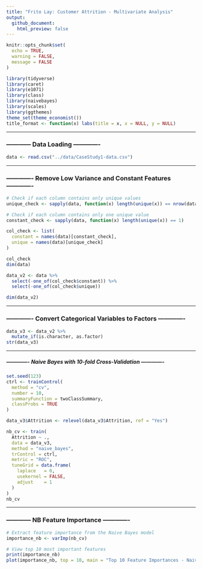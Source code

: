 ```yaml
---
title: "Frito Lay: Customer Attrition - Multivariate Analysis"
output: 
  github_document:
    html_preview: false
---
```


```r
knitr::opts_chunk$set(
  echo = TRUE,       
  warning = FALSE,   
  message = FALSE    
)
```

```r
library(tidyverse)
library(caret)
library(e1071)
library(class)
library(naivebayes)
library(scales)
library(ggthemes)
theme_set(theme_economist())
title_format <- function(x) labs(title = x, x = NULL, y = NULL)
```


--------------------------------------------------------------------------------------------------------------------------------------------------


### ------------ Data Loading -------------

```r
data <- read.csv("../data/CaseStudy1-data.csv")
```


--------------------------------------------------------------------------------------------------------------------------------------------------


### ------------- Remove Low Variance and Constant Features -------------

```r
# Check if each column contains only unique values
unique_check <- sapply(data, function(x) length(unique(x)) == nrow(data))

# Check if each column contains only one unique value
constant_check <- sapply(data, function(x) length(unique(x)) == 1)

col_check <- list(
  constant = names(data)[constant_check],
  unique = names(data)[unique_check]
)

col_check
dim(data)

data_v2 <- data %>%
  select(-one_of(col_check$constant)) %>%
  select(-one_of(col_check$unique))

dim(data_v2)
```


--------------------------------------------------------------------------------------------------------------------------------------------------


### ------------- Convert Categorical Variables to Factors -------------

```r
data_v3 <- data_v2 %>%
  mutate_if(is.character, as.factor)
str(data_v3)
```


--------------------------------------------------------------------------------------------------------------------------------------------------


##### ------------- Naive Bayes with 10-fold Cross-Validation -------------

```r
set.seed(123)
ctrl <- trainControl(
  method = "cv",
  number = 10,
  summaryFunction = twoClassSummary,
  classProbs = TRUE
)

data_v3$Attrition <- relevel(data_v3$Attrition, ref = "Yes")

nb_cv <- train(
  Attrition ~ .,
  data = data_v3,
  method = "naive_bayes",
  trControl = ctrl,
  metric = "ROC",
  tuneGrid = data.frame(
    laplace   = 0,
    usekernel = FALSE,
    adjust    = 1
  )
)
nb_cv
```


--------------------------------------------------------------------------------------------------------------------------------------------------


### ------------ NB Feature Importance -------------

```r
# Extract feature importance from the Naive Bayes model
importance_nb <- varImp(nb_cv)

# View top 10 most important features
print(importance_nb)
plot(importance_nb, top = 10, main = "Top 10 Feature Importances - Naive Bayes")
```

